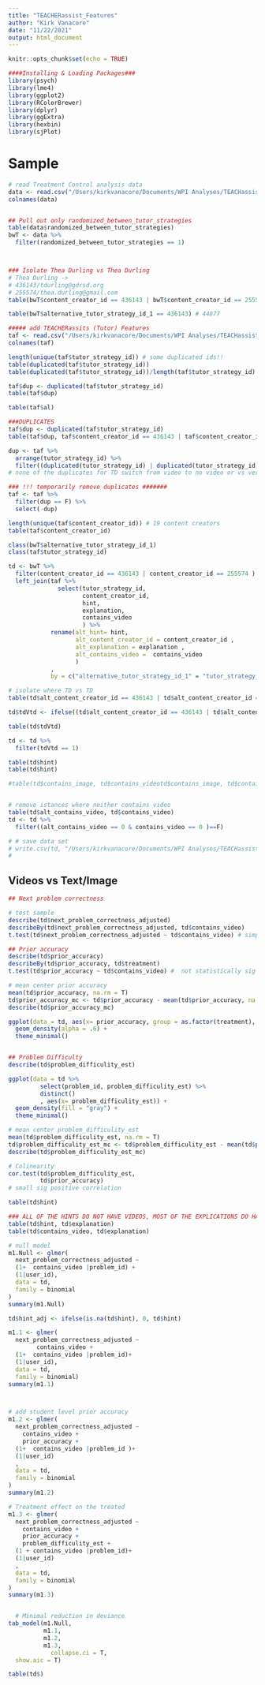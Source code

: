 ```yaml
---
title: "TEACHERassist_Features"
author: "Kirk Vanacore"
date: "11/22/2021"
output: html_document
---
```


```r
knitr::opts_chunk$set(echo = TRUE)
```


```r
####Installing & Loading Packages###
library(psych)
library(lme4)
library(ggplot2)
library(RColorBrewer)
library(dplyr)
library(ggExtra)
library(hexbin)
library(sjPlot)
```

# Sample
``` r
# read Treatment Control analysis data
data <- read.csv("/Users/kirkvanacore/Documents/WPI Analyses/TEACHassist_analysis/TEACHassist_data2/analysis_complete_data.csv")
colnames(data)


## Pull out only randomized_between_tutor_strategies
table(data$randomized_between_tutor_strategies)
bwT <- data %>%
  filter(randomized_between_tutor_strategies == 1)



### Isolate Thea Durling vs Thea Durling 
# Thea Durling -> 
# 436143/tdurling@gdrsd.org
# 255574/thea.durling@gmail.com
table(bwT$content_creator_id == 436143 | bwT$content_creator_id == 255574 ) # 44877

table(bwT$alternative_tutor_strategy_id_1 == 436143) # 44877

##### add TEACHERassits (Tutor) Features
taf <- read.csv("/Users/kirkvanacore/Documents/WPI Analyses/TEACHassist_analysis/TEACHassist_data2/tutor_strategy_features.csv")
colnames(taf)

length(unique(taf$tutor_strategy_id)) # some duplicated ids!!
table(duplicated(taf$tutor_strategy_id))
table(duplicated(taf$tutor_strategy_id))/length(taf$tutor_strategy_id)

taf$dup <- duplicated(taf$tutor_strategy_id)
table(taf$dup)

table(taf$al)

###DUPLICATES 
taf$dup <- duplicated(taf$tutor_strategy_id)
table(taf$dup, taf$content_creator_id == 436143 | taf$content_creator_id == 255574 ) # TD has dups

dup <- taf %>%
  arrange(tutor_strategy_id) %>%
  filter((duplicated(tutor_strategy_id) | duplicated(tutor_strategy_id, fromLast=TRUE)))
# none of the duplicates for TD switch from video to no video or vs versa --> VIDEO VARIABLES IS SAFE IF I REMOVE DUPLCAITES

### !!! temporarily remove duplicates #######
taf <- taf %>% 
  filter(dup == F) %>%
  select(-dup)

length(unique(taf$content_creator_id)) # 19 content creators
table(taf$content_creator_id)

class(bwT$alternative_tutor_strategy_id_1)
class(taf$tutor_strategy_id)

td <- bwT %>%
  filter(content_creator_id == 436143 | content_creator_id == 255574 ) %>%
  left_join(taf %>%
              select(tutor_strategy_id,
                     content_creator_id,
                     hint,
                     explanation,
                     contains_video
                     ) %>%
            rename(alt_hint= hint,
                   alt_content_creator_id = content_creator_id ,
                   alt_explanation = explanation ,
                   alt_contains_video =  contains_video 
                   )
            ,
            by = c("alternative_tutor_strategy_id_1" = "tutor_strategy_id"))

# isolate where TD vs TD
table(td$alt_content_creator_id == 436143 | td$alt_content_creator_id == 255574) # 15784 

td$tdVtd <- ifelse((td$alt_content_creator_id == 436143 | td$alt_content_creator_id == 255574) == T, 1, 0)

table(td$tdVtd)

td <- td %>%
  filter(tdVtd == 1)

table(td$hint)
table(td$hint)

#table(td$contains_image, td$contains_videotd$contains_image, td$contains_video)


# remove istances where neither contains video
table(td$alt_contains_video, td$contains_video)
td <- td %>%
  filter((alt_contains_video == 0 & contains_video == 0 )==F)

# # save data set
# write.csv(td, "/Users/kirkvanacore/Documents/WPI Analyses/TEACHassist_analysis/TEACHassist_data2/tc_testing_data_set_allexposers.csv")
# 

```


## Videos vs Text/Image
```r
## Next problem correctness

# test sample
describe(td$next_problem_correctness_adjusted)
describeBy(td$next_problem_correctness_adjusted, td$contains_video)
t.test(td$next_problem_correctness_adjusted ~ td$contains_video) # simple test --> no difference between treatment and control

## Prior accuracy
describe(td$prior_accuracy)
describeBy(td$prior_accuracy, td$treatment)
t.test(td$prior_accuracy ~ td$contains_video) #  not statistically sig

# mean center prior accuracy
mean(td$prior_accuracy, na.rm = T)
td$prior_accuracy_mc <- td$prior_accuracy - mean(td$prior_accuracy, na.rm = T) 
describe(td$prior_accuracy_mc)

ggplot(data = td, aes(x= prior_accuracy, group = as.factor(treatment), fill = as.factor(treatment))) +
  geom_density(alpha = .6) +
  theme_minimal()


## Problem Difficulty
describe(td$problem_difficulity_est)

ggplot(data = td %>%
         select(problem_id, problem_difficulity_est) %>%
         distinct()
         , aes(x= problem_difficulity_est)) +
  geom_density(fill = "gray") +
  theme_minimal()

# mean center problem_difficulity_est
mean(td$problem_difficulity_est, na.rm = T)
td$problem_difficulity_est_mc <- td$problem_difficulity_est - mean(td$problem_difficulity_est, na.rm = T) 
describe(td$problem_difficulity_est_mc)

# Colinearity 
cor.test(td$problem_difficulity_est, 
         td$prior_accuracy)
# small sig positive correlation
```

``` r
table(td$hint)

### ALL OF THE HINTS DO NOT HAVE VIDEOS, MOST OF THE EXPLICATIONS DO HAVE VIDEOS
table(td$hint, td$explanation)
table(td$contains_video, td$explanation)

# null model
m1.Null <- glmer(
  next_problem_correctness_adjusted ~
  (1+  contains_video |problem_id) +
  (1|user_id),
  data = td,
  family = binomial
)
summary(m1.Null)

td$hint_adj <- ifelse(is.na(td$hint), 0, td$hint)

m1.1 <- glmer(
  next_problem_correctness_adjusted ~
        contains_video +
  (1+  contains_video |problem_id)+
  (1|user_id), 
  data = td,
  family = binomial)
summary(m1.1)



# add student level prior accuracy
m1.2 <- glmer(
  next_problem_correctness_adjusted ~
    contains_video +
    prior_accuracy + 
  (1+  contains_video |problem_id )+
  (1|user_id)
  ,
  data = td,
  family = binomial
)
summary(m1.2)

# Treatment effect on the treated
m1.3 <- glmer(
  next_problem_correctness_adjusted ~
    contains_video +
    prior_accuracy + 
    problem_difficulity_est +
  (1 + contains_video |problem_id)+
  (1|user_id)
  ,
  data = td,
  family = binomial
)
summary(m1.3)


  # Minimal reduction in deviance
tab_model(m1.Null,
          m1.1,
          m1.2,
          m1.3,
            collapse.ci = T,
  show.aic = T)

table(td$)

```

